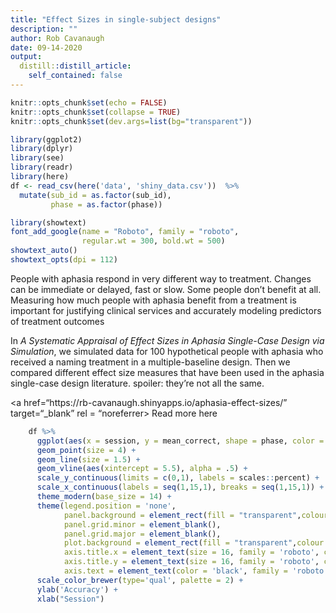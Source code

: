 ```yaml
---
title: "Effect Sizes in single-subject designs"
description: ""
author: Rob Cavanaugh
date: 09-14-2020
output:
  distill::distill_article:
    self_contained: false
---
```



```r
knitr::opts_chunk$set(echo = FALSE)
knitr::opts_chunk$set(collapse = TRUE)
knitr::opts_chunk$set(dev.args=list(bg="transparent"))
```


```r
library(ggplot2)
library(dplyr)
library(see)
library(readr)
library(here)
df <- read_csv(here('data', 'shiny_data.csv'))  %>%
  mutate(sub_id = as.factor(sub_id),
         phase = as.factor(phase))
```
```r
library(showtext)
font_add_google(name = "Roboto", family = "roboto",
                regular.wt = 300, bold.wt = 500)
showtext_auto()
showtext_opts(dpi = 112)
```
People with aphasia respond in very different way to treatment. Changes can be immediate or delayed, fast or slow. Some people don't benefit at all. Measuring how much people with aphasia benefit from a treatment is important for justifying clinical services and accurately modeling predictors of treatment outcomes

In _A Systematic Appraisal of Effect Sizes in Aphasia Single-Case Design via Simulation_, we simulated data for 100 hypothetical people with aphasia who received a naming treatment in a multiple-baseline design. Then we compared  different effect size measures that have been used in the aphasia single-case design literature. spoiler: they're not all the same.

<a href="https://rb-cavanaugh.shinyapps.io/aphasia-effect-sizes/" target="_blank" rel = "noreferrer> Read more here</a>


```r


    df %>%
      ggplot(aes(x = session, y = mean_correct, shape = phase, color = sub_id,)) +
      geom_point(size = 4) +
      geom_line(size = 1.5) + 
      geom_vline(aes(xintercept = 5.5), alpha = .5) +
      scale_y_continuous(limits = c(0,1), labels = scales::percent) +
      scale_x_continuous(labels = seq(1,15,1), breaks = seq(1,15,1)) +
      theme_modern(base_size = 14) +
      theme(legend.position = 'none',
            panel.background = element_rect(fill = "transparent",colour = NA), 
            panel.grid.minor = element_blank(), 
            panel.grid.major = element_blank(),
            plot.background = element_rect(fill = "transparent",colour = NA),
            axis.title.x = element_text(size = 16, family = 'roboto', color = 'black'),
            axis.title.y = element_text(size = 16, family = 'roboto', color = 'black'),
            axis.text = element_text(color = 'black', family = 'roboto')) + 
      scale_color_brewer(type='qual', palette = 2) +
      ylab('Accuracy') +
      xlab("Session") 


```


